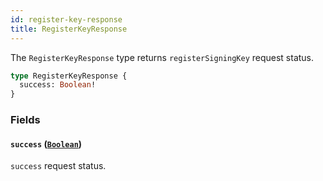 ```yaml
---
id: register-key-response
title: RegisterKeyResponse
---
```



The `RegisterKeyResponse` type returns `registerSigningKey` request status.

```graphql
type RegisterKeyResponse {
  success: Boolean!
}
```


### Fields

#### `success` ([`Boolean`](/reference/scalars/boolean))

`success` request status.




